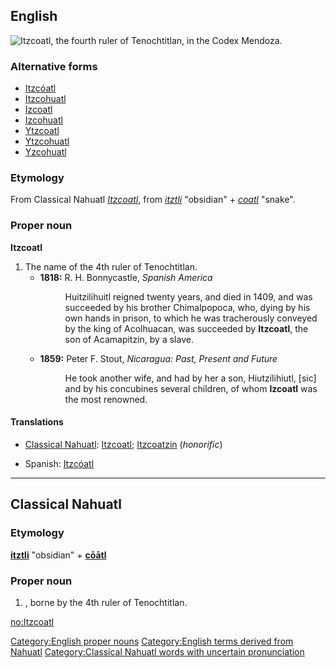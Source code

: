 ==English==
[[Image:Itzcoatl.jpg|frame|right|Itzcoatl, the fourth ruler of Tenochtitlan, in the Codex Mendoza.]]
{{wikipedia}}

===Alternative forms===
* [[Itzcóatl]]
* [[Itzcohuatl]]
* [[Izcoatl]] {{qualifier|obsolete}}
* [[Izcohuatl]] {{qualifier|obsolete}}
* [[Ytzcoatl]] {{qualifier|obsolete}}
* [[Ytzcohuatl]] {{qualifier|obsolete}}
* [[Yzcohuatl]] {{qualifier|obsolete}}

===Etymology===
From Classical Nahuatl ''[[Itzcoatl#Classical_Nahuatl|Itzcoatl]]'', from ''[[itztli]]'' "obsidian" + ''[[coatl]]'' "snake".

===Proper noun===
'''Itzcoatl'''

# The name of the 4th ruler of Tenochtitlan.
#* '''1818:''' R. H. Bonnycastle, ''Spanish America''
#*: Huitzilihuitl reigned twenty years, and died in 1409, and was succeeded by his brother Chimalpopoca, who, dying by his own hands in prison, to which he was tracherously conveyed by the king of Acolhuacan, was succeeded by '''Itzcoatl''', the son of Acamapitzin, by a slave.
#* '''1859:''' Peter F. Stout, ''Nicaragua: Past, Present and Future''
#*: He took another wife, and had by her a son, Hiutzilihiutl, [sic] and by his concubines several children, of whom '''Izcoatl''' was the most renowned.

====Translations====
{{trans-top|the name of the 4th ruler of Tenochtitlan}}
* [[Classical Nahuatl]]: [[Itzcoatl#Classical_Nahuatl|Itzcoatl]]; [[Itzcoatzin]] (''honorific'')
{{trans-mid}}
* Spanish: [[Itzcóatl]]
{{trans-bottom}}

[[Category:English proper nouns]]
[[Category:English terms derived from Nahuatl]]

----

==Classical Nahuatl==

===Etymology===
'''[[itztli]]''' "obsidian" + '''[[coatl|cōātl]]'''

===Proper noun===
{{head|nci|proper noun|head=Ītzcōātl}}

# {{given name|male|lang=nci}}, borne by the 4th ruler of Tenochtitlan.

[[Category:Classical Nahuatl words with uncertain pronunciation]]

[[no:Itzcoatl]]